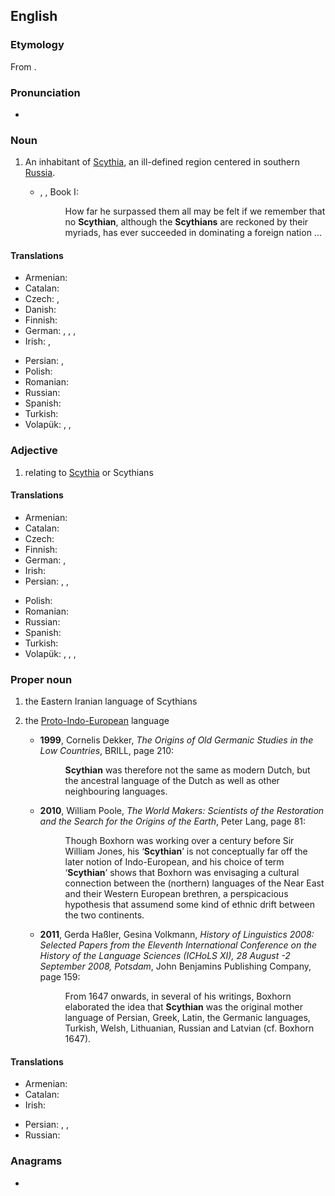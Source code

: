 ==English==
{{wikipedia}}

===Etymology===
From {{suffix|Scyth|ian|lang=en}}.

===Pronunciation===
* {{IPA|/ˈsɪði.ən/|/ˈsɪθi.ən/|lang=en}}

===Noun===
{{en-noun}}

# An inhabitant of [[Scythia]], an ill-defined region centered in southern [[Russia]].
#* {{w|Xenophon}}, ''{{w|Cyropaedia}}'', Book I:
#*: How far he surpassed them all may be felt if we remember that no '''Scythian''', although the '''Scythians''' are reckoned by their myriads, has ever succeeded in dominating a foreign nation ...

====Translations====
{{trans-top|an inhabitant of Scythia}}
* Armenian: {{t|hy|սկյութ}}
* Catalan: {{t+|ca|escita|m|f}}
* Czech: {{t|cs|Skyt|m}}, {{t|cs|Skyth|m}}
* Danish: {{t|da|skyter|c}}
* Finnish: {{t+|fi|skyytti}}
* German: {{t|de|Skythe|m}}, {{t|de|Skythin|f}}, {{t|de|Szythe|m}}, {{t|de|Szythin|f}}
* Irish: {{t|ga|Scitiach|m}}, {{t|ga|Scitiaigh|m-p}}
{{trans-mid}}
* Persian: {{t|fa|سکا|tr=sakâ}},{{t|fa|سکزی|tr=sakzi|sc=fa-Arab}}
* Polish: {{t+|pl|Scyta|m}}
* Romanian: {{t+|ro|scit|m}}
* Russian: {{t+|ru|скиф|m}}
* Spanish: {{t+|es|escita}}
* Turkish: {{t|tr|İskitli}}
* Volapük: {{qualifier|♂♀}} {{t|vo|Skütänan}}, {{qualifier|♂}} {{t|vo|hi-Skütänan}}, {{qualifier|♀}} {{t|vo|ji-Skütänan}}
{{trans-bottom}}

===Adjective===
{{en-adj}}

# relating to [[Scythia]] or Scythians

====Translations====
{{trans-top|relating to Scythia or Scythians}}
* Armenian: {{t+|hy|սկյութական}}
* Catalan: {{t+|ca|escita|m|f}}
* Czech: {{t|cs|skytský|m}}
* Finnish: {{t+|fi|skyyttalainen}}
* German: {{t+|de|skythisch}}, {{t|de|szythisch}}
* Irish: {{t|ga|Scitiach}}
* Persian: {{t|fa|ساکایی|tr=sâkâyi|sc=fa-Arab}}, {{t|fa|سکایی|tr=sakâyi|sc=fa-Arab}}, {{t|fa|سیستانی|tr=sistâni|sc=fa-Arab}}
{{trans-mid}}
* Polish: {{t+|pl|scytyjski}}
* Romanian: {{t+|ro|scit|m}}
* Russian: {{t+|ru|скифский}}
* Spanish: {{t+|es|escita}}
* Turkish: {{t|tr|İskit}}
* Volapük: {{qualifier|relating to Scythia}} {{t|vo|Skütänik}}, {{qualifier|♂♀}} {{t|vo|Skütänanik}}, {{qualifier|♂}} {{t|vo|hi-Skütänanik}}, {{qualifier|♀}} {{t|vo|ji-Skütänanik}}
{{trans-bottom}}

===Proper noun===
{{en-proper noun}}

# the Eastern Iranian language of Scythians
# {{lb|en|indo-european studies|in the works of Markus van Boxhorn}} the [[Proto-Indo-European]] language
#* '''1999''', Cornelis Dekker, ''The Origins of Old Germanic Studies in the Low Countries'', BRILL, page 210:
#*: '''Scythian''' was therefore not the same as modern Dutch, but the ancestral language of the Dutch as well as other neighbouring languages.
#* '''2010''', William Poole, ''The World Makers: Scientists of the Restoration and the Search for the Origins of the Earth'', Peter Lang, page 81:
#*: Though Boxhorn was working over a century before Sir William Jones, his ‘'''Scythian'''’ is not conceptually far off the later notion of Indo-European, and his choice of term ‘'''Scythian'''’ shows that Boxhorn was envisaging a cultural connection between the (northern) languages of the Near East and their Western European brethren, a perspicacious hypothesis that assumend some kind of ethnic drift between the two continents.
#* '''2011''', Gerda Haßler, Gesina Volkmann, ''History of Linguistics 2008: Selected Papers from the Eleventh International Conference on the History of the Language Sciences (ICHoLS XI), 28 August -2 September 2008, Potsdam'', John Benjamins Publishing Company, page 159:
#*: From 1647 onwards, in several of his writings, Boxhorn elaborated the idea that '''Scythian''' was the original mother language of Persian, Greek, Latin, the Germanic languages, Turkish, Welsh, Lithuanian, Russian and Latvian (cf. Boxhorn 1647).

====Translations====
{{trans-top|Iranian language}}
* Armenian: {{t+|hy|սկյութերեն}}
* Catalan: {{t+|ca|escita|m}}
* Irish: {{t|ga|Scitis|f}}
{{trans-mid}}
* Persian: {{t|fa|ساکایی|tr=sâkâyi|sc=fa-Arab}}, {{t|fa|سکایی|tr=sakâyi|sc=fa-Arab}}, {{t|fa|سیستانی قدیمی|tr=sistâni-ye ghadimi|sc=fa-Arab}}
* Russian: {{t+|ru|скифский}}
{{trans-bottom}}

===Anagrams===
* {{anagrams|en|Cynthias}}